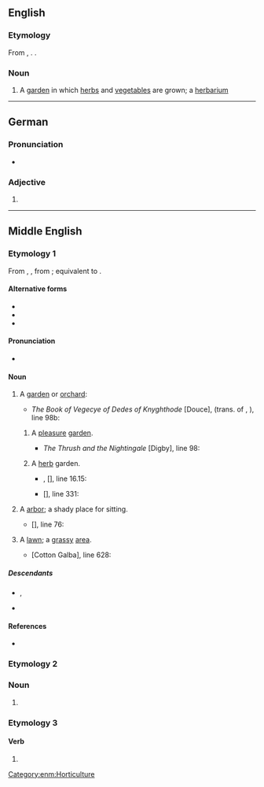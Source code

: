 {{also|Herber}}
==English==

===Etymology===
From {{inh|en|enm|herber}}, {{m|enm|erber||pleasure garden; herb garden}}. {{doublet|en|arbour}}.

===Noun===
{{en-noun}}

# {{lb|en|rare}} A [[garden]] in which [[herb]]s and [[vegetable]]s are grown; a [[herbarium]]

----

==German==

===Pronunciation===
* {{audio|de|De-herber.ogg|Audio}}

===Adjective===
{{head|de|adjective form}}

# {{de-adj form of|herb}}

----

==Middle English==

===Etymology 1===
From {{bor|enm|xno|herber}}, {{m|fro|erber||garden}}, from {{m|fro|erbe||grass, herb}}; equivalent to {{af|enm|herbe|-er}}.

====Alternative forms====
* {{alter|enm|eerbir|erbare|erbayre|erber|erbere|herbere|herbier}}
* {{alter|enm|arber|arbere||influenced by {{cog|la|arbor||tree}}}}
* {{alter|enm|herbergh|herbarwe||influenced by {{m|enm|herberwe||harbor}}}}

====Pronunciation====
* {{IPA|enm|/ɛrˈbɛːr/|/ɛrˈbeːr/|/ˈɛrbər/|/ɛːrb-/}}

====Noun====
{{enm-noun}}

# A [[garden]] or [[orchard]]:
#* {{circa|1450}} ''The Book of Vegecye of Dedes of Knyghthode'' [Douce], (trans. of {{w|Vegetius}}, ''{{w|De re militari}}''), line 98b:
#*: {{quote|enm|Also loke þyn gardynes and orchardes & '''erberes''' with-ynne þe citee be wel I-tyled, as wel for profite & nede as for honest disport.}}
## A [[pleasure]] [[garden]].
##* {{circa|1300}} ''The Thrush and the Nightingale'' [Digby], line 98:
##*: {{quote|enm|'Ich habbe leue to ben here, In orchard and in '''erbere''' Mine songes for to singe.}}
## A [[herb]] garden.
##* {{circa|1400}} {{w|William Langland}}, ''{{w|Piers Plowman}}'' <nowiki>[</nowiki>{{w|Codex Laud|Laud Misc.}}<nowiki>]</nowiki>, line 16.15:
##*: {{quote|enm|Herte hatte þe '''erber''' þat it in groweth.}}
##* {{circa|1400}} ''{{w|Kyng Alisaunder}}'' <nowiki>[</nowiki>{{w|Codex Laud|Laud Misc.}}<nowiki>]</nowiki>, line 331:
##*: {{quote|enm|Herbes he took in on '''herbere''' And stamped hem in a mortere.}}
# A [[arbor]]; a shady place for sitting.
#* {{circa|1330}} ''{{w|The Seven Sages of Rome}}'' <nowiki>[</nowiki>{{w|Auchinlek manuscript|Auchinlek}}<nowiki>]</nowiki>, line 76:
#*: {{quote|enm|Þe louerd had o gardin; A wel fair ympe is þar in; A fair '''herber''' hit ouer spredez.}}
# A [[lawn]]; a [[grass]]y [[area]].
#* {{circa|1425}} ''{{w|The Seven Sages of Rome}}'' [Cotton Galba], line 628:
#*: {{quote|enm|He had ordaynd..A faire gardine..Þare stode a faire pine-appel tre..And vnder it was an '''herber''' grene.}}

=====Descendants=====
* {{desc|en|herber}}, {{l|en|arbour}}
* {{desc|sco|herber|q=obsolete}}

====References====
* {{R:MED Online|hē̆rbẹ̄r|n.(1)|id=MED20456}}

===Etymology 2===

===Noun===
{{head|enm|noun}}

# {{alt form|enm|herberwe}}

===Etymology 3===

====Verb====
{{head|enm|verb}}

# {{alt form|enm|herberwen}}


[[Category:enm:Horticulture]]